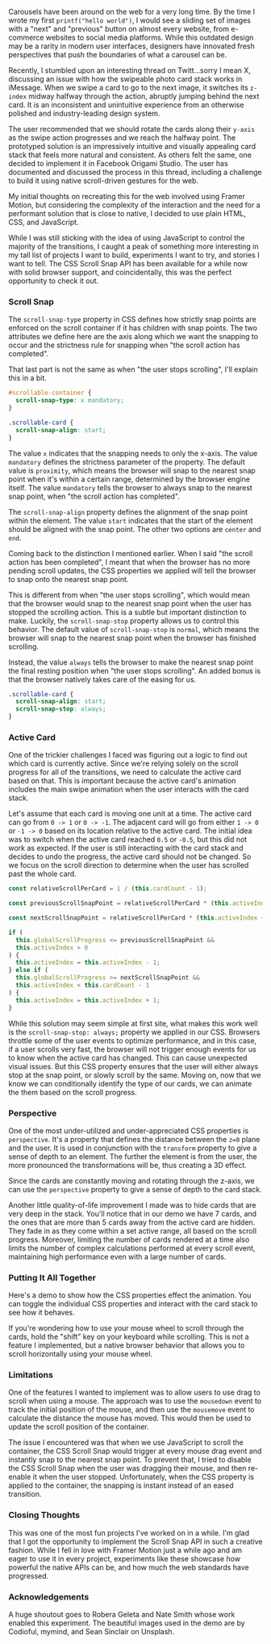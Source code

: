 Carousels have been around on the web for a very long time. By the time I wrote my first `printf("hello world")`, I would see a sliding set of images with a "next" and "previous" button on almost every website, from e-commerce websites to social media platforms. While this outdated design may be a rarity in modern user interfaces, designers have innovated fresh perspectives that push the boundaries of what a carousel can be.

Recently, I stumbled upon an interesting thread on Twitt...sorry I mean X, discussing an issue with how the swipeable photo card stack works in iMessage. When we swipe a card to go to the next image, it switches its `z-index` midway halfway through the action, abruptly jumping behind the next card. It is an inconsistent and unintuitive experience from an otherwise polished and industry-leading design system.

<Tweet id="1539793728277479424" />

The user recommended that we should rotate the cards along their `y-axis` as the swipe action progresses and we reach the halfway point. The prototyped solution is an impressively intuitive and visually appealing card stack that feels more natural and consistent. As others felt the same, one decided to implement it in Facebook Origami Studio. The user has documented and discussed the process in this thread, including a challenge to build it using native scroll-driven gestures for the web.

<Tweet id="1795133452016054401" />

My initial thoughts on recreating this for the web involved using Framer Motion, but considering the complexity of the interaction and the need for a performant solution that is close to native, I decided to use plain HTML, CSS, and JavaScript.

While I was still sticking with the idea of using JavaScript to control the majority of the transitions, I caught a peak of something more interesting in my tall list of projects I want to build, experiments I want to try, and stories I want to tell. The CSS Scroll Snap API has been available for a while now with solid <Link href="https://caniuse.com/?search=scroll-snap" target="_blank">browser support</Link>, and coincidentally, this was the perfect opportunity to check it out.

### Scroll Snap

The `scroll-snap-type` property in CSS defines how strictly snap points are enforced on the scroll container if it has children with snap points. The two attributes we define here are the axis along which we want the snapping to occur and the strictness rule for snapping when "the scroll action has completed".

That last part is not the same as when "the user stops scrolling", I'll explain this in a bit.

```css
#scrollable-container {
  scroll-snap-type: x mandatory;
}

.scrollable-card {
  scroll-snap-align: start;
}
```

The value `x` indicates that the snapping needs to only the x-axis. The value `mandatory` defines the strictness parameter of the property. The default value is `proximity`, which means the browser will snap to the nearest snap point when it's within a certain range, determined by the browser engine itself. The value `mandatory` tells the browser to always snap to the nearest snap point, when "the scroll action has completed".

The `scroll-snap-align` property defines the alignment of the snap point within the element. The value `start` indicates that the start of the element should be aligned with the snap point. The other two options are `center` and `end`.

<MDXVideo
  src="/lab/card-stack/videos/scroll-snap-stop-normal.mp4"
  alt="the scroll always snaps to the nearest snap point when the scroll action has completed"
  width={1600}
  height={800}
  poster="/lab/card-stack/videos/scroll-snap-stop-normal.webp"
/>

Coming back to the distinction I mentioned earlier. When I said "the scroll action has been completed", I meant that when the browser has no more pending scroll updates, the CSS properties we applied will tell the browser to snap onto the nearest snap point.

This is different from when "the user stops scrolling", which would mean that the browser would snap to the nearest snap point when the user has stopped the scrolling action. This is a subtle but important distinction to make. Luckily, the `scroll-snap-stop` property allows us to control this behavior. The default value of `scroll-snap-stop` is `normal`, which means the browser will snap to the nearest snap point when the browser has finished scrolling.

Instead, the value `always` tells the browser to make the nearest snap point the final resting position when "the user stops scrolling". An added bonus is that the browser natively takes care of the easing for us.

```css
.scrollable-card {
  scroll-snap-align: start;
  scroll-snap-stop: always;
}
```

<MDXVideo
  src="/lab/card-stack/videos/scroll-snap-stop-always.mp4"
  alt='"scroll-snap-stop" set to "always"'
  width={1600}
  height={800}
  parentClassName="!mt-2"
  poster="/lab/card-stack/videos/scroll-snap-stop-always.webp"
/>

### Active Card

One of the trickier challenges I faced was figuring out a logic to find out which card is currently active. Since we're relying solely on the scroll progress for all of the transitions, we need to calculate the active card based on that. This is important because the active card's animation includes the main swipe animation when the user interacts with the card stack.

Let's assume that each card is moving one unit at a time. The active card can go from `0 -> 1` or `0 -> -1`. The adjacent card will go from either `1 -> 0` or `-1 -> 0` based on its location relative to the active card. The initial idea was to switch when the active card reached `0.5` or `-0.5`, but this did not work as expected. If the user is still interacting with the card stack and decides to undo the progress, the active card should not be changed. So we focus on the scroll direction to determine when the user has scrolled past the whole card.

```js
const relativeScrollPerCard = 1 / (this.cardCount - 1);

const previousScrollSnapPoint = relativeScrollPerCard * (this.activeIndex - 1);

const nextScrollSnapPoint = relativeScrollPerCard * (this.activeIndex + 1);

if (
  this.globalScrollProgress <= previousScrollSnapPoint &&
  this.activeIndex > 0
) {
  this.activeIndex = this.activeIndex - 1;
} else if (
  this.globalScrollProgress >= nextScrollSnapPoint &&
  this.activeIndex < this.cardCount - 1
) {
  this.activeIndex = this.activeIndex + 1;
}
```

While this solution may seem simple at first site, what makes this work well is the `scroll-snap-stop: always;` property we applied in our CSS. Browsers throttle some of the user events to optimize performance, and in this case, if a user scrolls very fast, the browser will not trigger enough events for us to know when the active card has changed. This can cause unexpected visual issues. But this CSS property ensures that the user will either always stop at the snap point, or slowly scroll by the same. Moving on, now that we know we can conditionally identify the type of our cards, we can animate the them based on the scroll progress.

### Perspective

One of the most under-utilized and under-appreciated CSS properties is `perspective`. It's a property that defines the distance between the `z=0` plane and the user. It is used in conjunction with the `transform` property to give a sense of depth to an element. The further the element is from the user, the more pronounced the transformations will be, thus creating a 3D effect.

Since the cards are constantly moving and rotating through the z-axis, we can use the `perspective` property to give a sense of depth to the card stack.

<MDXVideo
  src="/lab/card-stack/videos/perspective.mp4"
  alt="without perspective property vs perspective set to 768px"
  width={2160}
  height={1080}
  poster="/lab/card-stack/videos/perspective.webp"
/>

Another little quality-of-life improvement I made was to hide cards that are very deep in the stack. You'll notice that in our demo we have 7 cards, and the ones that are more than 5 cards away from the active card are hidden. They fade in as they come within a set active range, all based on the scroll progress. Moreover, limiting the number of cards rendered at a time also limits the number of complex calculations performed at every scroll event, maintaining high performance even with a large number of cards.

### Putting It All Together

Here's a demo to show how the CSS properties effect the animation. You can toggle the individual CSS properties and interact with the card stack to see how it behaves.

<ComponentWrapper className="flex-col sm:flex-row gap-4 sm:gap-0 !px-0 !pb-0 pt-8 sm:!p-0">
  <CardStack demo={true} />
</ComponentWrapper>

<Information title="Horizontal scrolling with a mouse?">
  <span>If you're wondering how to use your mouse wheel to scroll through the cards,
  hold the "shift" key on your keyboard while scrolling.</span>

<span>
  This is not a feature I implemented, but a native browser behavior that allows
  you to scroll horizontally using your mouse wheel.
</span>

</Information>

### Limitations

One of the features I wanted to implement was to allow users to use drag to scroll when using a mouse. The approach was to use the `mousedown` event to track the initial position of the mouse, and then use the `mousemove` event to calculate the distance the mouse has moved. This would then be used to update the scroll position of the container.

The issue I encountered was that when we use JavaScript to scroll the container, the CSS Scroll Snap would trigger at every mouse drag event and instantly snap to the nearest snap point. To prevent that, I tried to disable the CSS Scroll Snap when the user was dragging their mouse, and then re-enable it when the user stopped. Unfortunately, when the CSS property is applied to the container, the snapping is instant instead of an eased transition.

### Closing Thoughts

This was one of the most fun projects I've worked on in a while. I'm glad that I got the opportunity to implement the Scroll Snap API in such a creative fashion. While I fell in love with Framer Motion just a while ago and am eager to use it in every project, experiments like these showcase how powerful the native APIs can be, and how much the web standards have progressed.

### Acknowledgements

A huge shoutout goes to <Link href="https://x.com/RoberaGeleta" target="_blank">Robera Geleta</Link> and <Link href="https://x.com/nasm423" target="_blank">Nate Smith</Link> whose work enabled this experiment. The beautiful images used in the demo are by <Link href="https://unsplash.com/@codioful" target="_blank">Codioful</Link>, <Link href="https://unsplash.com/@mymind" target="_blank">mymind</Link>, and <Link href="https://unsplash.com/@seanwsinclair" target="_blank">Sean Sinclair</Link> on Unsplash.
